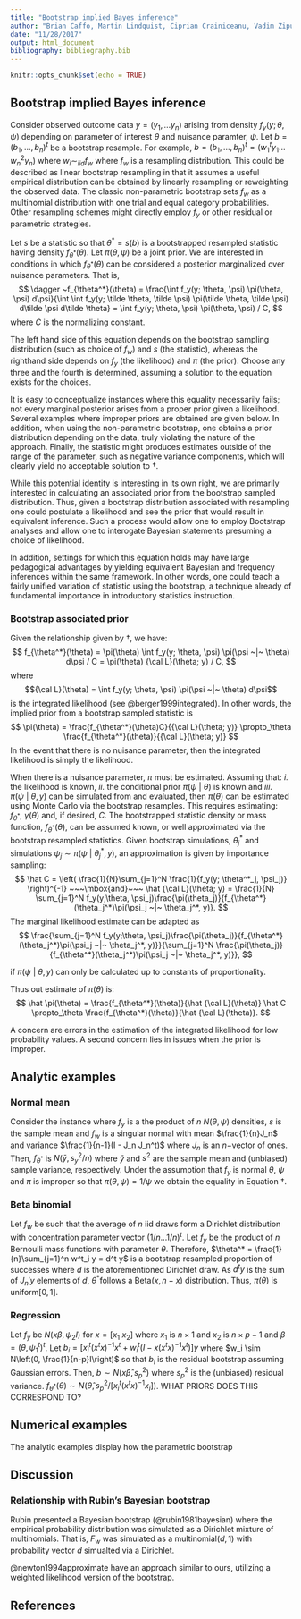 ```yaml
---
title: "Bootstrap implied Bayes inference"
author: "Brian Caffo, Martin Lindquist, Ciprian Crainiceanu, Vadim Zipunnikov"
date: "11/28/2017"
output: html_document
bibliography: bibliography.bib
---
```


```r
knitr::opts_chunk$set(echo = TRUE)
```

## Bootstrap implied Bayes inference
Consider observed outcome data $y=(y_1, \ldots y_n)$ arising from density $f_y(y; \theta, \psi)$ depending on parameter of interest $\theta$ and nuisance paramter, $\psi$.
Let $b = (b_1, \ldots, b_n)^t$ be a bootstrap resample. For example, $b = (b_1, \ldots, b_n)^t = (w_1^t y_1 \ldots w_n^2 y_n)$ where $w_i \sim_{iid} f_w$ where $f_w$ is a resampling distribution.  This could be described as linear bootstrap resampling in that it assumes a useful empirical distribution can be obtained by linearly resampling or reweighting the observed data.
The classic non-parametric bootstrap sets $f_w$ as a multinomial distribution with one trial and equal category probabilities. Other resampling schemes might directly employ $f_y$ or other residual or parametric strategies.

Let $s$ be a statistic so that $\theta^* = s(b)$ is a bootstrapped resampled statistic having density $f_{\theta^*}(\theta)$.  Let $\pi(\theta, \psi)$ be a joint prior. 
We are interested in conditions in which $f_{\theta^*}(\theta)$ can be considered a posterior marginalized over nuisance parameters. That is,
$$
\dagger ~f_{\theta^*}(\theta) = \frac{\int f_y(y; \theta, \psi) \pi(\theta, \psi) d\psi}{\int \int f_y(y; \tilde \theta, \tilde \psi) \pi(\tilde \theta, \tilde \psi) d\tilde \psi d\tilde \theta} = \int f_y(y; \theta, \psi) \pi(\theta, \psi) / C,
$$
where $C$ is the normalizing constant.

The left hand side of this equation depends on the bootstrap sampling distribution (such as choice of $f_w$) and $s$ (the statistic), whereas the righthand side depends on $f_y$ (the likelihood) and $\pi$ (the prior). Choose any three and the fourth is determined, assuming a solution to the equation exists for the choices. 

It is easy to conceptualize instances where this equality necessarily fails; not every marginal posterior arises from a proper prior given a likelihood. Several examples where improper priors are obtained are given below. In addition, when using the non-parametric bootstrap, one obtains a prior distribution depending on the data, truly violating the nature of the approach. Finally, the statistic might produces estimates outside of the range of the parameter, such as negative variance components, which will clearly yield no acceptable solution to $\dagger$.


While this potential identity is interesting in its own right, we are primarily interested in calculating an associated prior from the bootstrap sampled distribution. Thus, given a bootstrap distribution associated with resampling one could postulate a likelihood and see the prior that would result in equivalent inference. Such a process would allow one to employ Bootstrap analyses and allow one to interogate Bayesian statements presuming a choice of likelihood.

In addition, settings for which this equation holds may have large pedagogical advantages by yielding equivalent Bayesian and frequency inferences within the same framework. In other words, one could teach a fairly unified variation of statistic using the bootstrap, a technique already of fundamental importance in introductory statistics instruction.

### Bootstrap associated prior
Given the relationship given by $\dagger$, we have:
$$
f_{\theta^*}(\theta) = \pi(\theta) \int f_y(y; \theta, \psi) \pi(\psi ~|~ \theta) d\psi / C
= \pi(\theta) {\cal L}(\theta; y) / C,
$$
where $${\cal L}(\theta) = \int f_y(y; \theta, \psi) \pi(\psi ~|~ \theta) d\psi$$ is the integrated likelihood (see @berger1999integrated). In other words, the implied prior from a bootstrap sampled statistic is
$$
\pi(\theta) = \frac{f_{\theta^*}(\theta)C}{{\cal L}(\theta; y)} \propto_\theta \frac{f_{\theta^*}(\theta)}{{\cal L}(\theta; y)}
$$
In the event that there is no nuisance parameter, then the integrated likelihood is simply the likelihood.

When there is a nuisance parameter, $\pi$ must be estimated. Assuming that: *i.* the likelihood is known, *ii.* the conditional prior $\pi(\psi ~|~ \theta)$ is known  and *iii.* 
$\pi(\psi ~|~ \theta, y)$ can be simulated from and evaluated, then $\pi(\theta)$ can be estimated using Monte Carlo via the bootstrap resamples. This requires estimating: $f_{\theta^*}$, $\gamma(\theta)$ and, if desired, $C$. The bootstrapped statistic density or mass function, $f_{\theta^*}(\theta)$, can be assumed known, or well approximated via the bootstrap resampled statistics. Given bootstrap simulations, $\theta^*_j$ and simulations $\psi_j \sim \pi(\psi ~|~ \theta^*_j, y)$, an approximation is given by importance sampling:
$$
\hat C = \left( \frac{1}{N}\sum_{j=1}^N \frac{1}{f_y(y; \theta^*_j, \psi_j)} \right)^{-1}
~~~\mbox{and}~~~ \hat {\cal L}(\theta; y) = \frac{1}{N} \sum_{j=1}^N f_y(y;\theta, \psi_j)\frac{\pi(\theta_j)}{f_{\theta^*}(\theta_j^*)\pi(\psi_j ~|~ \theta_j^*, y)}.
$$
The marginal likelihood estimate can be adapted as
$$
\frac{\sum_{j=1}^N f_y(y;\theta, \psi_j)\frac{\pi(\theta_j)}{f_{\theta^*}(\theta_j^*)\pi(\psi_j ~|~ \theta_j^*, y)}}{\sum_{j=1}^N \frac{\pi(\theta_j)}{f_{\theta^*}(\theta_j^*)\pi(\psi_j ~|~ \theta_j^*, y)}},
$$

if $\pi(\psi ~|~ \theta, y)$ can only be calculated up to constants of proportionality.

Thus out estimate of $\pi(\theta)$ is:
$$
\hat \pi(\theta) = \frac{f_{\theta^*}(\theta)}{\hat {\cal L}(\theta)} \hat C \propto_\theta \frac{f_{\theta^*}(\theta)}{\hat {\cal L}(\theta)}.
$$

A concern are errors in the estimation of the integrated likelihood for low probability values. 
A second concern lies in issues when the prior is improper.

## Analytic examples

### Normal mean
Consider the instance where $f_y$ is a the product of $n$ $N(\theta, \psi)$ densities, $s$ is the sample mean and $f_w$ is a singular normal with mean $\frac{1}{n}J_n$ and variance $\frac{1}{n-1}(I - J_n J_n^t)$ where $J_n$ is an $n-$vector of ones. Then, $f_{\theta^*}$ is $N(\bar y, s^2_y / n)$ where $\bar y$ and $s^2$ are the sample mean and (unbiased) sample variance, respectively.  Under the assumption that $f_y$ is normal $\theta$, $\psi$ and $\pi$ is improper so that $\pi(\theta, \psi) = 1 / \psi$ we obtain the equality in Equation $\dagger$. 

### Beta binomial
Let $f_w$ be such that the average of $n$ iid draws form a Dirichlet distribution with concentration parameter vector $(1/n \ldots 1/n)^t$. 
Let $f_y$ be the product of $n$ Bernoulli mass functions with parameter $\theta$. Therefore, 
$\theta^* = \frac{1}{n}\sum_{j=1}^n w^t_i y = d^t y$ is a bootstrap resampled proportion of successes where $d$ is the aforementioned Dirichlet draw.  As $d^t y$ is the sum of $J_n' y$ elements of $d$, $\theta^*$follows a Beta$(x, n-x)$ distribution. Thus, $\pi(\theta)$ is uniform$[0,1]$.

### Regression
Let $f_y$ be $N(x\beta, \psi_2 I)$ for $x=[x_1 ~ x_2]$ where $x_1$ is $n\times 1$ and $x_2$ is $n\times p-1$ and $\beta=(\theta, \psi_1^t)^t$.  Let $b_i = [x_i^t (x^t x)^{-1} x^t + w_i ^t (I - x (x^t x)^{-1} x^t)] y$ where $w_i \sim N\left(0, \frac{1}{n-p}I\right)$ so that $b_i$ is the residual bootstrap assuming Gaussian errors.  Then, $b \sim N(x \hat \beta, s_p^2)$ where $s_p^2$ is the (unbiased) residual variance.
$f_{\theta^*}(\theta) \sim N(\hat \theta, s_p^2 / [x_i^t (x^t x)^{-1} x_i])$. WHAT PRIORS DOES THIS CORRESPOND TO?

## Numerical examples

The analytic examples display how the parametric bootstrap


## Discussion

### Relationship with Rubin's Bayesian bootstrap
Rubin presented a Bayesian bootstrap  (@rubin1981bayesian) where the empirical probability distribution was simulated as a Dirichlet mixture of multinomials. That is, $F_w$ was simulated as a multinomial$(d,1)$ with probability vector $d$ simualted via a Dirichlet.  

@newton1994approximate have an approach similar to ours, utilizing a weighted likelihood version of the bootstrap.


## References


